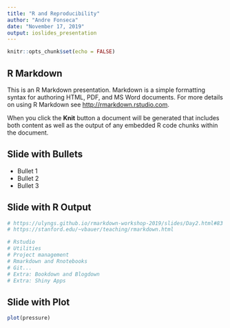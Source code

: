 ```yaml
---
title: "R and Reproducibility"
author: "Andre Fonseca"
date: "November 17, 2019"
output: ioslides_presentation
---
```


```r

knitr::opts_chunk$set(echo = FALSE)

```

## R Markdown

This is an R Markdown presentation. Markdown is a simple formatting syntax for authoring HTML, PDF, and MS Word documents. For more details on using R Markdown see <http://rmarkdown.rstudio.com>.

When you click the **Knit** button a document will be generated that includes both content as well as the output of any embedded R code chunks within the document.

## Slide with Bullets

- Bullet 1
- Bullet 2
- Bullet 3

## Slide with R Output

```r

# https://ulyngs.github.io/rmarkdown-workshop-2019/slides/Day2.html#83
# https://stanford.edu/~vbauer/teaching/rmarkdown.html

# Rstudio
# Utilities
# Project management
# Rmarkdown and Rnotebooks
# Git...
# Extra: Bookdown and Blogdown
# Extra: Shiny Apps

```

## Slide with Plot

```r
plot(pressure)
```

